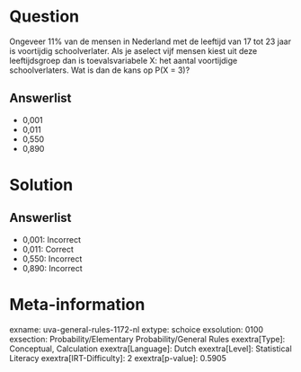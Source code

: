 Question
========

Ongeveer 11% van de mensen in Nederland met de leeftijd van 17 tot 23
jaar is voortijdig schoolverlater. Als je aselect vijf mensen kiest uit
deze leeftijdsgroep dan is toevalsvariabele X: het aantal voortijdige
schoolverlaters. Wat is dan de kans op P(X = 3)?

Answerlist
----------

* 0,001
* 0,011
* 0,550
* 0,890

Solution
========

Answerlist
----------

* 0,001: Incorrect
* 0,011: Correct
* 0,550: Incorrect
* 0,890: Incorrect

Meta-information
================
exname: uva-general-rules-1172-nl
extype: schoice
exsolution: 0100
exsection: Probability/Elementary Probability/General Rules 
exextra[Type]: Conceptual, Calculation
exextra[Language]: Dutch
exextra[Level]: Statistical Literacy
exextra[IRT-Difficulty]: 2
exextra[p-value]: 0.5905
